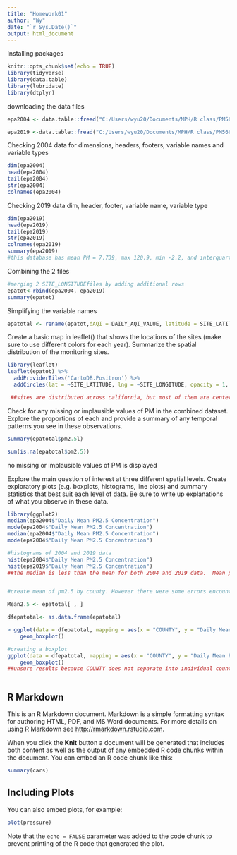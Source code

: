 ---
title: "Homework01"
author: "Wy"
date: "`r Sys.Date()`"
output: html_document
---

Installing packages
```{r setup, include=FALSE}
knitr::opts_chunk$set(echo = TRUE)
library(tidyverse)
library(data.table)
library(lubridate)
library(dtplyr)
```

downloading the data files
```{r}
epa2004 <- data.table::fread("C:/Users/wyu20/Documents/MPH/R class/PM566-assignments/2004data.csv")

epa2019 <-data.table::fread("C:/Users/wyu20/Documents/MPH/R class/PM566-assignments/2019data.csv")
```

Checking 2004 data for dimensions, headers, footers, variable names and variable types
```{r}
dim(epa2004)
head(epa2004)
tail(epa2004)
str(epa2004)
colnames(epa2004)
```


Checking 2019 data
dim, header, footer, variable name, variable type
```{r}
dim(epa2019)
head(epa2019)
tail(epa2019)
str(epa2019)
colnames(epa2019)
summary(epa2019)
#this database has mean PM = 7.739, max 120.9, min -2.2, and interquartile range = 9.9-4=5.9. Need to remove negative values here.
```

Combining the 2 files

```{r}
#merging 2 SITE_LONGITUDEfiles by adding additional rows
epatot<-rbind(epa2004, epa2019)
summary(epatot)

```

Simplifying the variable names 
```{r}
epatotal <- rename(epatot,dAQI = DAILY_AQI_VALUE, latitude = SITE_LATITUDE, longitute = , parameter = AQS_PARAMETER_DESC, pm2.5= "Daily Mean PM2.5 Concentration")

```
Create a basic map in leaflet() that shows the locations of the sites (make sure to use different colors for each year). Summarize the spatial distribution of the monitoring sites.

```{r}

library(leaflet)
leaflet(epatot) %>% 
  addProviderTiles('CartoDB.Positron') %>% 
  addCircles(lat = ~SITE_LATITUDE, lng = ~SITE_LONGITUDE, opacity = 1, fillOpacity = 1, radius = 400)

 ##sites are distributed across california, but most of them are centered around southern california or the bay area.
```

Check for any missing or implausible values of PM in the combined dataset. Explore the proportions of each and provide a summary of any temporal patterns you see in these observations.

```{r}

summary(epatotal$pm2.5l)

sum(is.na(epatotal$pm2.5))

```
no missing or implausible values of PM is displayed


Explore the main question of interest at three different spatial levels. Create exploratory plots (e.g. boxplots, histograms, line plots) and summary statistics that best suit each level of data. Be sure to write up explanations of what you observe in these data.

```{r}
library(ggplot2)
median(epa2004$"Daily Mean PM2.5 Concentration")
mode(epa2004$"Daily Mean PM2.5 Concentration")
median(epa2004$"Daily Mean PM2.5 Concentration")
mode(epa2004$"Daily Mean PM2.5 Concentration")

#histograms of 2004 and 2019 data
hist(epa2004$"Daily Mean PM2.5 Concentration")
hist(epa2019$"Daily Mean PM2.5 Concentration")
##the median is less than the mean for both 2004 and 2019 data.  Mean pm2.5 for 2019 =7.7, which is less than mean pm2.5 for 2004 = 13.12


#create mean of pm2.5 by county. However there were some errors encountered.

Mean2.5 <- epatotal[ , ]

dfepatotal<- as.data.frame(epatotal)

> ggplot(data = dfepatotal, mapping = aes(x = "COUNTY", y = "Daily Mean PM2.5 Concentration")) +
    geom_boxplot()

#creating a boxplot
ggplot(data = dfepatotal, mapping = aes(x = "COUNTY", y = "Daily Mean PM2.5 Concentration")) +
    geom_boxplot()
##unsure results because COUNTY does not separate into individual counties but instead is an aggregate



```




## R Markdown

This is an R Markdown document. Markdown is a simple formatting syntax for authoring HTML, PDF, and MS Word documents. For more details on using R Markdown see <http://rmarkdown.rstudio.com>.

When you click the **Knit** button a document will be generated that includes both content as well as the output of any embedded R code chunks within the document. You can embed an R code chunk like this:

```{r cars}
summary(cars)
```

## Including Plots

You can also embed plots, for example:

```{r pressure, echo=FALSE}
plot(pressure)
```

Note that the `echo = FALSE` parameter was added to the code chunk to prevent printing of the R code that generated the plot.
